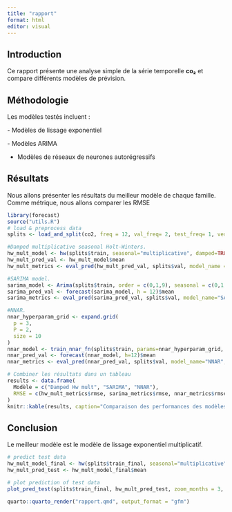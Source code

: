 ```yaml
---
title: "rapport"
format: html
editor: visual
---
```


## Introduction

Ce rapport présente une analyse simple de la série temporelle **co₂** et compare différents modèles de prévision.

## Méthodologie

Les modèles testés incluent :

\- Modèles de lissage exponentiel

\- Modèles ARIMA

-   Modèles de réseaux de neurones autorégressifs

## Résultats

Nous allons présenter les résultats du meilleur modèle de chaque famille. Comme métrique, nous allons comparer les RMSE

```r
library(forecast)
source("utils.R")
# load & preprocess data
splits <- load_and_split(co2, freq = 12, val_freq= 2, test_freq= 1, verbose = FALSE)
```

```r
#Damped multiplicative seasonal Holt-Winters.
hw_mult_model <- hw(splits$train, seasonal="multiplicative", damped=TRUE, h=12)
hw_mult_pred_val <- hw_mult_model$mean
hw_mult_metrics <- eval_pred(hw_mult_pred_val, splits$val, model_name = "Damped HW mult.", return_metrics = TRUE)

#SARIMA model.
sarima_model <- Arima(splits$train, order = c(0,1,9), seasonal = c(0,1,1)) 
sarima_pred_val <- forecast(sarima_model, h = 12)$mean
sarima_metrics <- eval_pred(sarima_pred_val, splits$val, model_name="SARIMA", return_metrics = TRUE)

#NNAR.
nnar_hyperparam_grid <- expand.grid(
  p = 3,     
  P = 2,      
  size = 10      
)
nnar_model <- train_nnar_fn(splits$train, params=nnar_hyperparam_grid, repeats=1, xreg=NULL)
nnar_pred_val <- forecast(nnar_model, h=12)$mean
nnar_metrics <- eval_pred(nnar_pred_val, splits$val, model_name="NNAR", return_metrics = TRUE)

# Combiner les résultats dans un tableau
results <- data.frame(
  Modèle = c("Damped Hw mult", "SARIMA", "NNAR"),
  RMSE = c(hw_mult_metrics$rmse, sarima_metrics$rmse, nnar_metrics$rmse)
)
knitr::kable(results, caption="Comparaison des performances des modèles")
```

## Conclusion

Le meilleur modèle est le modèle de lissage exponentiel multiplicatif.

```r
# predict test data
hw_mult_model_final <- hw(splits$train_final, seasonal="multiplicative", damped=TRUE, h=12)
hw_mult_pred_test <- hw_mult_model_final$mean

# plot prediction of test data
plot_pred_test(splits$train_final, hw_mult_pred_test, zoom_months = 3, model_name ="Damped HW mult.")
```

```r
quarto::quarto_render("rapport.qmd", output_format = "gfm")
```
